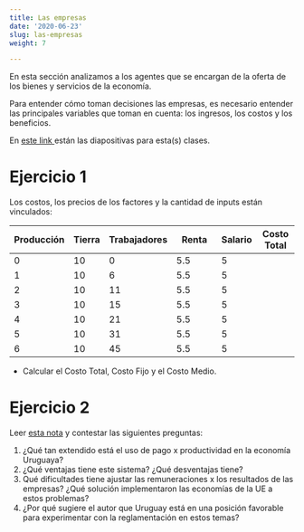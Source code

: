 ```yaml
---
title: Las empresas
date: '2020-06-23'
slug: las-empresas
weight: 7

---
```


En esta sección analizamos a los agentes que se encargan de la oferta de los bienes y servicios de la economía. 

Para entender cómo toman decisiones las empresas, es necesario entender las principales variables que toman en cuenta: los ingresos, los costos y los beneficios.

En <a href="https://produccion--diapos-econ.netlify.com">este link </a> están las diapositivas para esta(s) clases.


# Ejercicio 1 

Los costos, los precios de los factores y la cantidad de inputs están vinculados:

| Producción |Tierra  |Trabajadores    |Renta           |Salario |Costo Total|
|------------|--------|----------------|----------------|--------|-----------|
| 0 |10      |0        | 5.5    |5 |
| 1 |10      |6         | 5.5   |5| 
| 2 |10      |11         | 5.5  |5 | 
| 3 |10      |15         | 5.5  |5 |
| 4 |10      |21        | 5.5  |5 |
| 5 |10      |31        | 5.5  |5 |
| 6 |10      |45        | 5.5  |5 |


- Calcular el Costo Total, Costo Fijo y el Costo Medio.

# Ejercicio 2

Leer [esta nota](https://ladiaria.com.uy/articulo/2010/5/salarios-productividad-y-poder/) y contestar las siguientes preguntas:

1) ¿Qué tan extendido está el uso de pago x productividad en la economía Uruguaya?
2) ¿Qué ventajas tiene este sistema? ¿Qué desventajas tiene?
4) Qué dificultades tiene ajustar las remuneraciones x los resultados de las empresas? ¿Qué solución implementaron las economías de la UE a estos problemas?
5) ¿Por qué sugiere el autor que Uruguay está en una posición favorable para experimentar con la reglamentación en estos temas?


